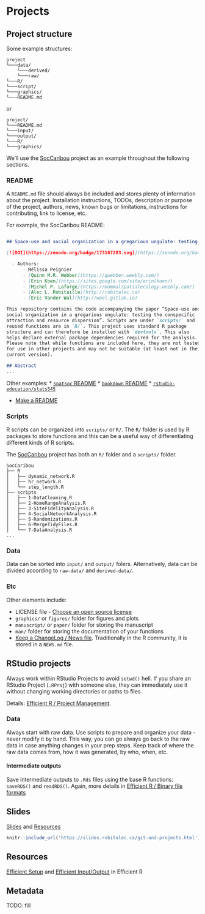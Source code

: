 # Projects

## Project structure

Some example structures: 

```
project
└───data/
    └───derived/
    └───raw/
└───R/
└───script/
└───graphics/
└───README.md
```

or

```
project/
└───README.md
└───input/
└───output/
└───R/
└───graphics/
```

We'll use the [SocCaribou](https://github.com/wildlifeevoeco/SocCaribou) project as an example throughout the following sections. 

### README

A `README.md` file should always be included and stores plenty of information about the project. Installation instructions, TODOs, description or purpose of the project, authors, news, known bugs or limitations, instructions for contributing, link to license, etc. 

For example, the SocCaribou README:

```md

## Space-use and social organization in a gregarious ungulate: testing the conspecific attraction and resource dispersion

[![DOI](https://zenodo.org/badge/173167283.svg)](https://zenodo.org/badge/latestdoi/173167283)

  - Authors:
      - Mélissa Peignier
      - [Quinn M.R. Webber](https://qwebber.weebly.com/)
      - [Erin Koen](https://sites.google.com/site/erinlkoen/)
      - [Michel P. Laforge](https://mammalspatialecology.weebly.com/)
      - [Alec L. Robitaille](http://robitalec.ca)
      - [Eric Vander Wal](http://weel.gitlab.io)

This repository contains the code accompanying the paper “Space-use and
social organization in a gregarious ungulate: testing the conspecific
attraction and resource dispersion”. Scripts are under `scripts/` and
reused functions are in `R/`. This project uses standard R package
structure and can therefore be installed with `devtools`. This also
helps declare external package dependencies required for the analysis.
Please note that while functions are included here, they are not tested
for use in other projects and may not be suitable (at least not in their
current version).

## Abstract
...
```

Other examples:
* [`spatsoc` README](https://github.com/ropensci/spatsoc/blob/master/README.md)
* [`bookdown` README](https://github.com/rstudio/bookdown/blob/master/README.md)
* [`rstudio-education/stats545`](https://github.com/rstudio-education/stat545/blob/master/README.md)

* [Make a README](https://www.makeareadme.com/)


### Scripts
R scripts can be organized into `scripts/` or `R/`. The `R/` folder is used by R packages to store functions and this can be a useful way of differentiating different kinds of R scripts. 

The [SocCaribou](https://github.com/wildlifeevoeco/SocCaribou) project has both an `R/` folder and a `scripts/` folder. 

```
SocCaribou
├── R
│   ├── dynamic_network.R
│   ├── hr_network.R
│   └── step_length.R
├── scripts
│   ├── 1-DataCleaning.R
│   ├── 2-HomeRangeAnalysis.R
│   ├── 3-SiteFidelityAnalysis.R
│   ├── 4-SocialNetworkAnalysis.R
│   ├── 5-Randomizations.R
│   ├── 6-MergeTidyFiles.R
│   └── 7-DataAnalysis.R
...
```

### Data

Data can be sorted into `input/` and `output/` folers. 
Alternatively, data can be divided according to `raw-data/` and `derived-data/`.

### Etc 
Other elements include:

* LICENSE file -  [Choose an open source license](https://choosealicense.com/)
* `graphics/` or `figures/` folder for figures and plots
* `manuscript/` or `paper/` folder for storing the manuscript
* `man/` folder for storing the documentation of your functions
* [Keep a ChangeLog / News file](https://keepachangelog.com/en/1.0.0/). Traditionally in the R community, it is stored in a `NEWS.md` file. 

## RStudio projects
Always work within RStudio Projects to avoid `setwd()` hell. If you share an RStudio Project (`.RProj`) with someone else, they can immediately use it without changing working directories or paths to files. 

Details: [Efficient R / Project Management](https://csgillespie.github.io/efficientR/set-up.html#project-management). 


### Data
Always start with raw data. Use scripts to prepare and organize your data - never modify it by hand. This way, you can go always go back to the raw data in case anything changes in your prep steps. Keep track of where the raw data comes from, how it was generated, by who, when, etc. 

#### Intermediate outputs
Save intermediate outputs to `.Rds` files using the base R functions: `saveRDS()` and `readRDS()`. Again, more details in [Efficient R / Binary file formats](https://csgillespie.github.io/efficientR/input-output.html#binary-file-formats)


## Slides {#projects-slides}
[Slides](https://slides.robitalec.ca/git-and-projects.html) and  [Resources](https://gitlab.com/robit.a/workshops/-/archive/master/workshops-master.zip?path=git-and-projects)

```r
knitr::include_url('https://slides.robitalec.ca/git-and-projects.html')
```

## Resources {#projects-resources}

[Efficient Setup](https://csgillespie.github.io/efficientR/set-up.html) and [Efficient Input/Output](https://csgillespie.github.io/efficientR/input-output.html) in Efficient R


## Metadata

TODO: fill
